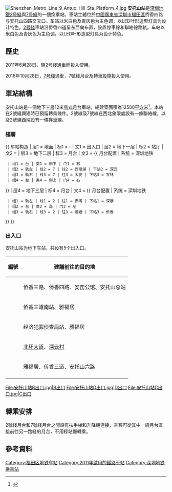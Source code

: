 {{noteTA
|G1=Transport
}}
{{Infobox station
|name = 安托山 
|image = Antuo Hill station (Shekou Line) Platform 20130915.jpg
|caption = 
|eng_name = Antuo Hill
|livery=#30D5C8
|namecolour =
|linecolour = {{深圳地铁色彩|2}}
|linecolour2 = {{深圳地鐵色彩|7}}
|country = {{CHN}}
|borough = [[廣東省|廣東省]][[深圳市|深圳市]][[福田區|福田區]]
|address = 侨香四路与安托山四路交叉口
|coordinates={{coord|22|32|55|N|114|0|22|E|display=it|type:railwaystation}} 
|colour= {{colorbox|#30D5C8}} 湖綠色
|line = {{深圳地鐵|2|sl}}<br/>{{深圳地鐵|7|sl}}
|platform = 4
|exits = 3 
|hours = 
|station_hours = 
|opened = {{深圳地鐵|2|s}}：2011年6月28日<br>{{深圳地鐵|7|s}}：2016年10月28日
|services= {{Adjacent stations|system=Shenzhen Metro |line1=2|left1=深康|right1=僑香
|line2=7|left2=深雲|right2=農林}}
|structure = 地下車站
|platformtype = [[島式月台|島式月台]]、[[側式月台|側式月台]]
|route_map = {{Routemap|inline=yes|legend=no|map=
\\\\\utSTRf!~MFADEg\utSTR!~MFADEg\utSTR!~MFADEg\utSTRg!~MFADEg~~{{RoutemapRoute|Licon=U|{{站|深云}}}}
\\\\\utSTRq!~MFADEgq\utKRZtu\utSTRr\utSTRl\utKRZtu\utSTRq!~MFADEfq
\\\\\utSTRq!~MFADEgq\utKRZtu\utSTR+r\utSTR+l\utKRZtu\utSTRq!~MFADEfq
\\\\\utSTRf\utSTR\utSTR\utSTRg
\\\\\utABZg3\utSTRg\utSTRg\utSTR
\\\\utSTR+1\utSTRf!~utSTRc2\utABZg3\utABZg2\utSTRg!~utSTRc3
\\\\utSTR\utABZg+1\utSTR!~utSTRc4\utSTR!~utSTRc1\utABZg+4
\\\\utSTR\utSTR\utSTR\utSTR\utSTR
\\\\utSTR3\utSTR2\utABZg2!~utSTRc3\utABZg3!~utSTRc2\utSTR3
\\utSTR3+l\utABZq1\utSTR2+r\utSTRc1\utABZg+14\utABZg+14\utSTRc4
\utSTR3+1\\\\utSTRl+4!~utSTR3+l\utKRZto!~BSe!~num1e!~BSr\utKRZto!~BSl!~BSe\utSTRgq!~MFADEfq
utSTR3+1\utENDEaq\utABZq+3\utSTRq\utSTRq!~utSTRr+1\utSTRq!~utSTR3+l\BSa!~utKRZto!~BSr\BSa!~utKRZto!~BSl!~num2a\utSTRfq!~MFADEfq
utSTR+1!~MFADEf\\utSTR3+l!~utSTR3+1\utSTRq\utSTRfq\utSTRr+1\\utSTRf!~MFADEf\utSTRg!~MFADEf\\
utSTR+1!~MFADEf\\\\\\\\
~~{{RoutemapRoute|Licon=R|{{站|侨香}}}}
{{RoutemapRoute|Licon=D|{{站|深康}}}} ! ! 
~~{{RoutemapRoute|Licon=D|{{站|农林}}}}
}}}}
[[File:Shenzhen_Metro_Line_9_Antuo_Hill_Sta_Platform_4.jpg|thumb]]
'''安托山站'''是[[深圳地鐵|深圳地鐵]][[深圳地鐵2号綫|2号綫]]與[[深圳地鐵7号綫|7号綫]]的一個換乘站。車站主體位於[[中華人民共和國|中國]][[廣東省|廣東省]][[深圳市|深圳市]][[福田區|福田區]]侨香四路与安托山四路交叉口。车站以米白色及青灰色为主色调，以LED叶形造型灯具为设计特色。[[深圳地鐵2号綫|2号綫]]車站沿侨香四道呈东西向布置，設置停車線和聯絡線路軌。车站以米白色及青灰色为主色调，以LED叶形造型灯具为设计特色。

==歷史==
2011年6月28日，隨[[深圳地鐵2号綫|2号綫]]通車而投入使用。

2016年10月28日，[[深圳地鐵7号綫|7号綫]]通車，7號綫月台及轉車設施投入使用。

==車站結構==
安托山站是一個地下三層12米[[島式月台|島式月台]]車站，總建築面積為12500[[平方米|平方米]]<ref>{{Cite web |url=http://www.szmc.net/02constuction/pop.jsp?infoID=326 |title=2号线(蛇口线)站点简介 |access-date=2008-08-11 |archive-date=2010-02-06 |archive-url=https://web.archive.org/web/20100206214946/http://www.szmc.net/02constuction/pop.jsp?infoID=326 |dead-url=no }}</ref>。本站在2號綫興建時已預留轉乘條件。2號線及7號線在西北象限處設有一條聯絡線，以及2號線西端設有一條存車線。
===樓層===
{{ 车站构造
| 层1 = 地面 | 标1 = -
| 文1 = 出入口
| 层2 = 地下一层 | 标2 = 站厅
| 文2 = {{spml|售票机|商店|自助售卖机}}
| 层3 = 地下二层 | 标3 = 月台
| 文3 = {{ 月台配置 | 系统 = 深圳地铁
  | 组1 = 台 | 类1 = 侧下 | 门1 = 右
  | 组2 = 轨左 | 线2 = 7 | 往2 = 西丽湖 | 下站2 = 深云
  | 组3 = 轨右 | 线3 = 7 | 往3 = 太安 | 下站3 = 农林
  | 组4 = 台 | 类4 = 侧上 | 门4 = 右
}}
| 层4 = 地下三层 | 标4 = 月台
| 文4 = {{ 月台配置 | 系统 = 深圳地铁
  | 组1 = 轨左 | 线1 = 2 | 往1 = 赤湾 | 下站1 = 深康
  | 组2 = 台 | 类2 = 岛 | 门2 = 左
  | 组3 = 轨右 | 线3 = 2 | 往3 = 莲塘 | 下站3 = 侨香
}}
}}

===出入口===
安托山站为地下车站，共设有5个出入口。
{| class="wikitable"
! 編號 !! 建議前往的目的地
|-
| {{港鐵出口|A|附=輪}} || 侨香三路、侨香四路、安峦公馆、安托山总站
|-
| {{港鐵出口|B}} || 侨香三道南站、雅福居
|-
| {{港鐵出口|C}} || 经济犯罪侦查局站、雅福居
|-
| {{港鐵出口|D|附=升輪}} ||[[北环大道|北环大道]]、[[深云村|深云村]]
|-
| {{港鐵出口|E}} || 雅福居、侨香三道、安托山六路
|-
| bgcolor="#EEEEEE" colspan=2 | {{港鐵出口|註=升輪}}
|}
<gallery>
File:安托山站B出口.jpg|B出口
File:安托山站D出口.jpg|D出口
File:安托山站C出口.jpg|C出口
</gallery>

==轉乘安排==
2號綫月台和7號綫月台之間設有扶手梯和升降機連接，乘客可從其中一綫月台直接前往另一路綫的月台，不用經站廳轉乘。

==參考資料==
{{commons category|Antuo Hill station (Shekou Line)}}
{{Reflist}}
{{深圳地铁2号线}}
{{深圳地鐵7號綫}}
{{深圳地鐵車站列表|SZM}}

[[Category:福田区地铁车站|Category:福田区地铁车站]]
[[Category:2011年啟用的鐵路車站|Category:2011年啟用的鐵路車站]]
[[Category:深圳地铁换乘站|Category:深圳地铁换乘站]]